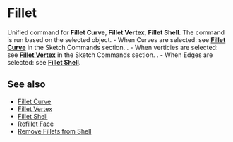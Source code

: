 
# Fillet

<Reference shortcut="B" command="Fillet" button="" />

Unified command for **Fillet Curve**, **Fillet Vertex**, **Fillet Shell**. The command is run based on the selected object.
    - When Curves are selected: see [**Fillet Curve**](../sketch/fillet-curve) in the Sketch Commands section. .
    - When verticies are selected: see [**Fillet Vertex**](../sketch/fillet-vertex) in the Sketch Commands section. .
    - When Edges are selected: see [**Fillet Shell**](./fillet-shell). 

## See also
- [Fillet Curve](../sketch/fillet-curve) 
- [Fillet Vertex](../sketch/fillet-vertex)
- [Fillet Shell](./fillet-shell)
- [Refillet Face](./refillet-face)
- [Remove Fillets from Shell](./remove-fillets-from-shell)